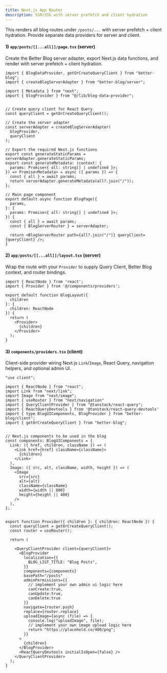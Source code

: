 ```yaml
---
title: Next.js App Router
description: SSR/SSG with server prefetch and client hydration
---
```


This renders all blog routes under `/posts/...` with server prefetch + client hydration. Provide separate data providers for server and client.

#### 1) `app/posts/[[...all]]/page.tsx` (server)
Create the Better Blog server adapter, export Next.js data functions, and render with server prefetch + client hydration.

```tsx
import { BlogDataProvider, getOrCreateQueryClient } from "better-blog";
import { createBlogServerAdapter } from "better-blog/server";

import { Metadata } from "next";
import { blogProvider } from "@/lib/blog-data-provider";


// Create query client for React Query
const queryClient = getOrCreateQueryClient();

// Create the server adapter
const serverAdapter = createBlogServerAdapter(
  blogProvider,
  queryClient
);

// Export the required Next.js functions
export const generateStaticParams = serverAdapter.generateStaticParams;
export const generateMetadata: (context: {
  params: Promise<{ all: string[] | undefined }>;
}) => Promise<Metadata> = async ({ params }) => {
  const { all } = await params;
  return serverAdapter.generateMetadata(all?.join("/"));
};

// Main page component
export default async function BlogPage({
  params,
}: {
  params: Promise<{ all: string[] | undefined }>;
}) {
  const { all } = await params;
  const { BlogServerRouter } = serverAdapter;

  return <BlogServerRouter path={all?.join("/")} queryClient={queryClient} />;
}
```

#### 2) `app/posts/[[...all]]/layout.tsx` (server)
Wrap the route with your `Provider` to supply Query Client, Better Blog context, and router bindings.

```tsx
import { ReactNode } from 'react';
import { Provider } from '@/components/providers'; 

export default function BlogLayout({ 
  children 
}: { 
  children: ReactNode 
}) {
  return (
    <Provider>
      {children}
    </Provider>
  );
}
```

#### 3) `components/providers.tsx` (client)
Client-side provider wiring Next.js `Link`/`Image`, React Query, navigation helpers, and optional admin UI.

```tsx
"use client";

import { ReactNode } from "react";
import Link from "next/link";
import Image from "next/image";
import { useRouter } from "next/navigation"
import { QueryClientProvider } from "@tanstack/react-query";
import { ReactQueryDevtools } from '@tanstack/react-query-devtools'
import { type BlogUIComponents, BlogProvider } from "better-blog/client";
import { getOrCreateQueryClient } from "better-blog";


// Next.js components to be used in the blog
const components: BlogUIComponents = {
  Link: ({ href, children, className }) => (
    <Link href={href} className={className}>
      {children}
    </Link>
  ),
  Image: ({ src, alt, className, width, height }) => (
    <Image
      src={src}
      alt={alt}
      className={className}
      width={width || 800}
      height={height || 400}
    />
  ),
};


export function Provider({ children }: { children: ReactNode }) {
  const queryClient = getOrCreateQueryClient();
  const router = useRouter();

  return (

    <QueryClientProvider client={queryClient}>
      <BlogProvider
        localization={{
          BLOG_LIST_TITLE: "Blog Posts",
        }}
        components={components}
        basePath="/posts"
        adminPermissions={{
          // implement your own admin ui logic here
          canCreate:true,
          canUpdate:true,
          canDelete:true
        }}
        navigate={router.push}
        replace={router.replace}
        uploadImage={async (file) => {
          console.log("uploadImage", file);
          // implement your own image upload logic here
          return "https://placehold.co/400/png";
        }}
      >
        {children}
      </BlogProvider>
      <ReactQueryDevtools initialIsOpen={false} />
    </QueryClientProvider>
  );
}
```

